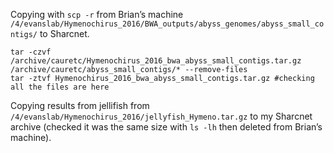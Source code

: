 Copying with `scp -r` from Brian's machine `/4/evanslab/Hymenochirus_2016/BWA_outputs/abyss_genomes/abyss_small_contigs/` to Sharcnet.
```
tar -czvf /archive/cauretc/Hymenochirus_2016_bwa_abyss_small_contigs.tar.gz /archive/cauretc/abyss_small_contigs/* --remove-files
tar -ztvf Hymenochirus_2016_bwa_abyss_small_contigs.tar.gz #checking all the files are here
```

Copying results from jellifish from `/4/evanslab/Hymenochirus_2016/jellyfish_Hymeno.tar.gz` to my Sharcnet archive (checked it was the same size with `ls -lh` then deleted from Brian's machine).

